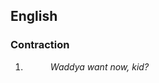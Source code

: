 ==English==

===Contraction===
{{en-cont}}

# {{context|informal|lang=en}} {{eye dialect of|[[what]] [[do]] [[you]]}}
#: ''Waddya want now, kid?''